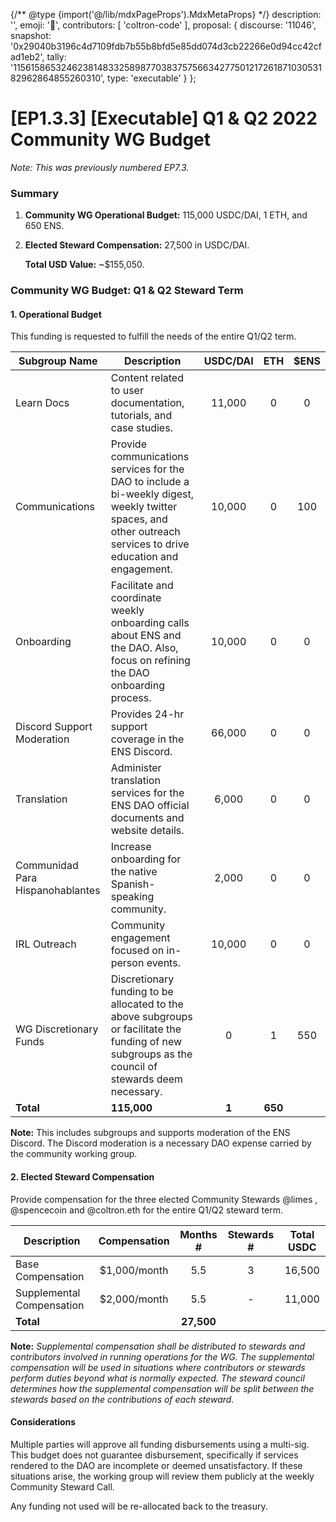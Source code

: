 {/** @type {import('@/lib/mdxPageProps').MdxMetaProps} */}
    description: '',
    emoji: '📗',
    contributors: [
        'coltron-code'
    ],
    proposal: {
        discourse: '11046',
        snapshot: '0x29040b3196c4d7109fdb7b55b8bfd5e85dd074d3cb22266e0d94cc42cfad1eb2',
        tally: '115615865324623814833258987703837575663427750121726187103053182962864855260310',
        type: 'executable'
    }
};

# [EP1.3.3] [Executable] Q1 & Q2 2022 Community WG Budget

_Note: This was previously numbered EP7.3._

### Summary

1. **Community WG Operational Budget:** 115,000 USDC/DAI, 1 ETH, and 650 ENS.
2.  **Elected Steward Compensation:** 27,500 in USDC/DAI.

    **Total USD Value:** \~$155,050.

### Community WG Budget: Q1 & Q2 Steward Term

#### 1. Operational Budget

This funding is requested to fulfill the needs of the entire Q1/Q2 term.

| Subgroup Name                    | Description                                                                                                                                                      | USDC/DAI |   ETH   | $ENS |
| -------------------------------- | ---------------------------------------------------------------------------------------------------------------------------------------------------------------- | :------: | :-----: | :--: |
| Learn Docs                       | Content related to user documentation, tutorials, and case studies.                                                                                              |  11,000  |    0    |   0  |
| Communications                   | Provide communications services for the DAO to include a bi-weekly digest, weekly twitter spaces, and other outreach services to drive education and engagement. |  10,000  |    0    |  100 |
| Onboarding                       | Facilitate and coordinate weekly onboarding calls about ENS and the DAO. Also, focus on refining the DAO onboarding process.                                     |  10,000  |    0    |   0  |
| Discord Support Moderation       | Provides 24-hr support coverage in the ENS Discord.                                                                                                              |  66,000  |    0    |   0  |
| Translation                      | Administer translation services for the ENS DAO official documents and website details.                                                                          |   6,000  |    0    |   0  |
| Communidad Para Hispanohablantes | Increase onboarding for the native Spanish-speaking community.                                                                                                   |   2,000  |    0    |   0  |
| IRL Outreach                     | Community engagement focused on in-person events.                                                                                                                |  10,000  |    0    |   0  |
| WG Discretionary Funds           | Discretionary funding to be allocated to the above subgroups or facilitate the funding of new subgroups as the council of stewards deem necessary.               |     0    |    1    |  550 |
| **Total**                        | **115,000**                                                                                                                                                      |   **1**  | **650** |      |

**Note:** This includes subgroups and supports moderation of the ENS Discord. The Discord moderation is a necessary DAO expense carried by the community working group.

#### 2. Elected Steward Compensation

Provide compensation for the three elected Community Stewards @limes , @spencecoin and @coltron.eth for the entire Q1/Q2 steward term.

| Description               | Compensation |  Months #  | Stewards # | Total USDC |
| ------------------------- | :----------: | :--------: | :--------: | :--------: |
| Base Compensation         | $1,000/month |     5.5    |      3     |   16,500   |
| Supplemental Compensation | $2,000/month |     5.5    |      -     |   11,000   |
| **Total**                 |              | **27,500** |            |            |

**Note:** _Supplemental compensation shall be distributed to stewards and contributors involved in running operations for the WG. The supplemental compensation will be used in situations where contributors or stewards perform duties beyond what is normally expected. The steward council determines how the supplemental compensation will be split between the stewards based on the contributions of each steward._

#### Considerations

Multiple parties will approve all funding disbursements using a multi-sig. This budget does not guarantee disbursement, specifically if services rendered to the DAO are incomplete or deemed unsatisfactory. If these situations arise, the working group will review them publicly at the weekly Community Steward Call.

Any funding not used will be re-allocated back to the treasury.